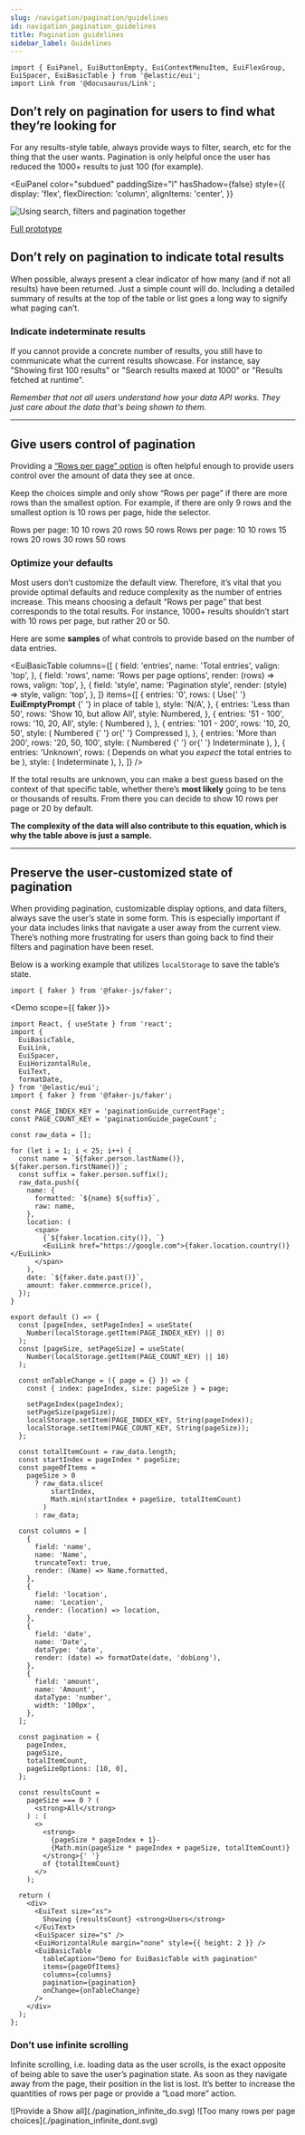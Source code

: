 ```yaml
---
slug: /navigation/pagination/guidelines
id: navigation_pagination_guidelines
title: Pagination guidelines
sidebar_label: Guidelines
---
```


```mdx-code-block
import { EuiPanel, EuiButtonEmpty, EuiContextMenuItem, EuiFlexGroup, EuiSpacer, EuiBasicTable } from '@elastic/eui';
import Link from '@docusaurus/Link';
```

## Don’t rely on pagination for users to find what they’re looking for

For any results-style table, always provide ways to filter, search, etc for the thing that the user wants. Pagination is only helpful once the user has reduced the 1000+ results to just 100 (for example).

<EuiPanel
  color="subdued"
  paddingSize="l"
  hasShadow={false}
  style={{
    display: 'flex',
    flexDirection: 'column',
    alignItems: 'center',
  }}
>
  ![Using search, filters and pagination together](./pagination_filters.gif)

  [Full prototype](https://www.figma.com/proto/RzfYLj2xmH9K7gQtbSKygn/Elastic-UI?page-id=15025%3A1&node-id=22522%3A276461&viewport=441%2C48%2C0.28&scaling=min-zoom&starting-point-node-id=22522%3A276461)
</EuiPanel>

## Don’t rely on pagination to indicate total results

When possible, always present a clear indicator of how many (and if not all results) have been returned. Just a simple count will do. Including a detailed summary of results at the top of the table or list goes a long way to signify what paging can’t.

### Indicate indeterminate results

If you cannot provide a concrete number of results, you still have to communicate what the current results showcase. For instance, say "Showing first 100 results" or "Search results maxed at 1000" or "Results fetched at runtime".

_Remember that not all users understand how your data API works. They just care about the data that's being shown to them._

---

## Give users control of pagination

Providing a [“Rows per page” option](/docs/navigation/pagination#customizable-pagination) is often helpful enough to provide users control over the amount of data they see at once.

Keep the choices simple and only show “Rows per page” if there are more rows than the smallest option. For example, if there are only 9 rows and the smallest option is 10 rows per page, hide the selector.

<EuiFlexGroup gutterSize="m">
  <Guideline type="do" text="For shorter sets of data, you may want to include an “Show all” option." panelStyle={{ minHeight: 310 }}>
    <EuiButtonEmpty
      size="xs"
      color="text"
      iconType="arrowDown"
      iconSide="right"
    >Rows per page: 10</EuiButtonEmpty>
    <EuiSpacer size="s" />
    <EuiPanel paddingSize="none" hasShadow>
      <EuiContextMenuItem key="10 rows" icon={'check'}>10 rows</EuiContextMenuItem>
      <EuiContextMenuItem key="20 rows" icon={'empty'}>20 rows</EuiContextMenuItem>
      <EuiContextMenuItem key="50 rows" icon={'empty'}>50 rows</EuiContextMenuItem>
    </EuiPanel>
  </Guideline>
  <Guideline type="dont" text="Overload the user with choices, stick to only 2-3 options." panelStyle={{ minHeight: 310 }}>
    <EuiButtonEmpty
      size="xs"
      color="text"
      iconType="arrowDown"
      iconSide="right"
    >Rows per page: 10</EuiButtonEmpty>
    <EuiSpacer size="s" />
    <EuiPanel paddingSize="none" hasShadow>
      <EuiContextMenuItem key="10 rows" icon={'check'}>10 rows</EuiContextMenuItem>
      <EuiContextMenuItem key="15 rows" icon={'empty'}>15 rows</EuiContextMenuItem>
      <EuiContextMenuItem key="20 rows" icon={'empty'}>20 rows</EuiContextMenuItem>
      <EuiContextMenuItem key="30 rows" icon={'empty'}>30 rows</EuiContextMenuItem>
      <EuiContextMenuItem key="50 rows" icon={'empty'}>50 rows</EuiContextMenuItem>
    </EuiPanel>
  </Guideline>
</EuiFlexGroup>

### Optimize your defaults

Most users don’t customize the default view. Therefore, it’s vital that you provide optimal defaults and reduce complexity as the number of entries increase. This means choosing a default “Rows per page” that best corresponds to the total results. For instance, 1000+ results shouldn’t start with 10 rows per page, but rather 20 or 50.

Here are some **samples** of what controls to provide based on the number of data entries.

<EuiBasicTable
  columns={[
    {
      field: 'entries',
      name: 'Total entries',
      valign: 'top',
    },
    {
      field: 'rows',
      name: 'Rows per page options',
      render: (rows) => rows,
      valign: 'top',
    },
    {
      field: 'style',
      name: 'Pagination style',
      render: (style) => style,
      valign: 'top',
    },
  ]}
  items={[
    {
      entries: '0',
      rows: (
        <span>
          Use{' '}
          <Link to="/docs/display/empty-prompt">
            <strong>EuiEmptyPrompt</strong>
          </Link>{' '}
          in place of table
        </span>
      ),
      style: 'N/A',
    },
    {
      entries: 'Less than 50',
      rows: 'Show 10, but allow All',
      style: <Link to="/docs/navigation/pagination#few-pages">Numbered</Link>,
    },
    {
      entries: '51 - 100',
      rows: '10, 20, All',
      style: (
        <Link to="/docs/navigation/pagination#basic-usage-with-many-pages">
          Numbered
        </Link>
      ),
    },
    {
      entries: '101 - 200',
      rows: '10, 20, 50',
      style: (
        <span>
          <Link to="/docs/navigation/pagination#basic-usage-with-many-pages">
            Numbered
          </Link>{' '}
          or{' '}
          <Link to="/docs/navigation/pagination#compressed-and-responsive">
            Compressed
          </Link>
        </span>
      ),
    },
    {
      entries: 'More than 200',
      rows: '20, 50, 100',
      style: (
        <span>
          <Link to="/docs/navigation/pagination#basic-usage-with-many-pages">
            Numbered
          </Link>{' '}
          or{' '}
          <Link to="/docs/navigation/pagination#indeterminate-page-count">
            Indeterminate
          </Link>
        </span>
      ),
    },
    {
      entries: 'Unknown',
      rows: (
        <span>
          Depends on what you <em>expect</em> the total entries to be
        </span>
      ),
      style: (
        <Link to="/docs/navigation/pagination#indeterminate-page-count">
          Indeterminate
        </Link>
      ),
    },
  ]}
/>

If the total results are unknown, you can make a best guess based on the context of that specific table, whether there’s **most likely** going to be tens or thousands of results. From there you can decide to show 10 rows per page or 20 by default.

**The complexity of the data will also contribute to this equation, which is why the table above is just a sample.**

* * *

## Preserve the user-customized state of pagination

When providing pagination, customizable display options, and data filters, always save the user’s state in some form. This is especially important if your data includes links that navigate a user away from the current view. There’s nothing more frustrating for users than going back to find their filters and pagination have been reset.

Below is a working example that utilizes `localStorage` to save the table’s state.

```mdx-code-block
import { faker } from '@faker-js/faker';
```

<Demo scope={{ faker }}>
  ```tsx
  import React, { useState } from 'react';
  import {
    EuiBasicTable,
    EuiLink,
    EuiSpacer,
    EuiHorizontalRule,
    EuiText,
    formatDate,
  } from '@elastic/eui';
  import { faker } from '@faker-js/faker';

  const PAGE_INDEX_KEY = 'paginationGuide_currentPage';
  const PAGE_COUNT_KEY = 'paginationGuide_pageCount';

  const raw_data = [];

  for (let i = 1; i < 25; i++) {
    const name = `${faker.person.lastName()}, ${faker.person.firstName()}`;
    const suffix = faker.person.suffix();
    raw_data.push({
      name: {
        formatted: `${name} ${suffix}`,
        raw: name,
      },
      location: (
        <span>
          {`${faker.location.city()}, `}
          <EuiLink href="https://google.com">{faker.location.country()}</EuiLink>
        </span>
      ),
      date: `${faker.date.past()}`,
      amount: faker.commerce.price(),
    });
  }

  export default () => {
    const [pageIndex, setPageIndex] = useState(
      Number(localStorage.getItem(PAGE_INDEX_KEY) || 0)
    );
    const [pageSize, setPageSize] = useState(
      Number(localStorage.getItem(PAGE_COUNT_KEY) || 10)
    );

    const onTableChange = ({ page = {} }) => {
      const { index: pageIndex, size: pageSize } = page;

      setPageIndex(pageIndex);
      setPageSize(pageSize);
      localStorage.setItem(PAGE_INDEX_KEY, String(pageIndex));
      localStorage.setItem(PAGE_COUNT_KEY, String(pageSize));
    };

    const totalItemCount = raw_data.length;
    const startIndex = pageIndex * pageSize;
    const pageOfItems =
      pageSize > 0
        ? raw_data.slice(
            startIndex,
            Math.min(startIndex + pageSize, totalItemCount)
          )
        : raw_data;

    const columns = [
      {
        field: 'name',
        name: 'Name',
        truncateText: true,
        render: (Name) => Name.formatted,
      },
      {
        field: 'location',
        name: 'Location',
        render: (location) => location,
      },
      {
        field: 'date',
        name: 'Date',
        dataType: 'date',
        render: (date) => formatDate(date, 'dobLong'),
      },
      {
        field: 'amount',
        name: 'Amount',
        dataType: 'number',
        width: '100px',
      },
    ];

    const pagination = {
      pageIndex,
      pageSize,
      totalItemCount,
      pageSizeOptions: [10, 0],
    };

    const resultsCount =
      pageSize === 0 ? (
        <strong>All</strong>
      ) : (
        <>
          <strong>
            {pageSize * pageIndex + 1}-
            {Math.min(pageSize * pageIndex + pageSize, totalItemCount)}
          </strong>{' '}
          of {totalItemCount}
        </>
      );

    return (
      <div>
        <EuiText size="xs">
          Showing {resultsCount} <strong>Users</strong>
        </EuiText>
        <EuiSpacer size="s" />
        <EuiHorizontalRule margin="none" style={{ height: 2 }} />
        <EuiBasicTable
          tableCaption="Demo for EuiBasicTable with pagination"
          items={pageOfItems}
          columns={columns}
          pagination={pagination}
          onChange={onTableChange}
        />
      </div>
    );
  };
  ```
</Demo>

### Don’t use infinite scrolling

Infinite scrolling, i.e. loading data as the user scrolls, is the exact opposite of being able to save the user’s pagination state. As soon as they navigate away from the page, their position in the list is lost. It’s better to increase the quantities of rows per page or provide a “Load more” action.

<EuiFlexGroup gutterSize="m">
  <Guideline type="do" text="Provide a direct action for users to initiate the loading of more data.">
    ![Provide a Show all](./pagination_infinite_do.svg)
  </Guideline>
  <Guideline type="dont" text="Use infinite scroll to automatically load more rows of data.">
    ![Too many rows per page choices](./pagination_infinite_dont.svg)
  </Guideline>
</EuiFlexGroup>
